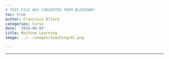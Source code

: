 ```yaml
---
# THIS FILE WAS CONVERTED FROM BLOGDOWN!
toc: true
author: Francisco Alfaro
categories: Curso
date: '2024-08-03'
title: Machine Learning
image: ../../images/teaching/ml.png

---
```




------------------------------------------------------------------------
